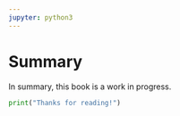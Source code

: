 ```yaml
---
jupyter: python3
---
```


# Summary

In summary, this book is a work in progress.

```python
print("Thanks for reading!")
```
